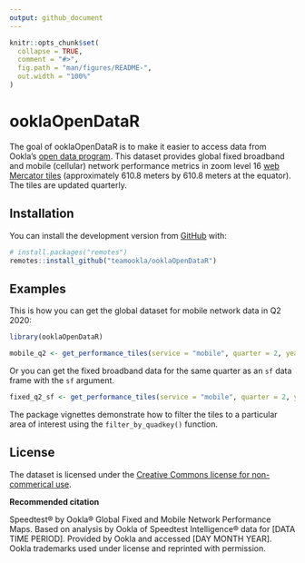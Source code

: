 ```yaml
---
output: github_document
---
```


<!-- README.md is generated from README.Rmd. Please edit that file -->

```r
knitr::opts_chunk$set(
  collapse = TRUE,
  comment = "#>",
  fig.path = "man/figures/README-",
  out.width = "100%"
)
```

# ooklaOpenDataR

<!-- badges: start -->
<!-- badges: end -->

The goal of ooklaOpenDataR is to make it easier to access data from Ookla's [open data program](https://registry.opendata.aws/speedtest-global-performance/). This dataset provides global fixed broadband and mobile (cellular) network performance metrics in zoom level 16 [web Mercator tiles](https://en.wikipedia.org/wiki/Tiled_web_map) (approximately 610.8 meters by 610.8 meters at the equator). The tiles are updated quarterly. 

## Installation

You can install the development version from [GitHub](https://github.com/) with:

``` r
# install.packages("remotes")
remotes::install_github("teamookla/ooklaOpenDataR")
```
## Examples

This is how you can get the global dataset for mobile network data in Q2 2020:

```r
library(ooklaOpenDataR)

mobile_q2 <- get_performance_tiles(service = "mobile", quarter = 2, year = 2020)
```

Or you can get the fixed broadband data for the same quarter as an `sf` data frame with the `sf` argument.

```r
fixed_q2_sf <- get_performance_tiles(service = "mobile", quarter = 2, year = 2020)
```

The package vignettes demonstrate how to filter the tiles to a particular area of interest using the `filter_by_quadkey()` function. 

## License

The dataset is licensed under the [Creative Commons license for non-commerical use](https://creativecommons.org/licenses/by-nc-sa/4.0/).

**Recommended citation**

Speedtest® by Ookla® Global Fixed and Mobile Network Performance Maps. Based on analysis by Ookla of Speedtest Intelligence® data for [DATA TIME PERIOD]. Provided by Ookla and accessed [DAY MONTH YEAR]. Ookla trademarks used under license and reprinted with permission.
